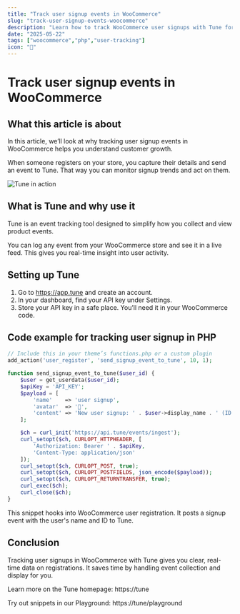 ```yaml
---
title: "Track user signup events in WooCommerce"
slug: "track-user-signup-events-woocommerce"
description: "Learn how to track WooCommerce user signups with Tune for better insights into customer registrations."
date: "2025-05-22"
tags: ["woocommerce","php","user-tracking"]
icon: "🎉"
---
```


# Track user signup events in WooCommerce

## What this article is about

In this article, we’ll look at why tracking user signup events in WooCommerce helps you understand customer growth.

When someone registers on your store, you capture their details and send an event to Tune. That way you can monitor signup trends and act on them.

![Tune in action](https://tune/images/pitch/ops_insitu.jpg)

## What is Tune and why use it

Tune is an event tracking tool designed to simplify how you collect and view product events.

You can log any event from your WooCommerce store and see it in a live feed. This gives you real-time insight into user activity.

## Setting up Tune

1. Go to https://app.tune and create an account.
2. In your dashboard, find your API key under Settings.
3. Store your API key in a safe place. You’ll need it in your WooCommerce code.

## Code example for tracking user signup in PHP

```php
// Include this in your theme’s functions.php or a custom plugin
add_action('user_register', 'send_signup_event_to_tune', 10, 1);

function send_signup_event_to_tune($user_id) {
    $user = get_userdata($user_id);
    $apiKey = 'API_KEY';
    $payload = [
        'name'    => 'user signup',
        'avatar'  => '🎉',
        'content' => 'New user signup: ' . $user->display_name . ' (ID: ' . $user_id . ')'
    ];

    $ch = curl_init('https://api.tune/events/ingest');
    curl_setopt($ch, CURLOPT_HTTPHEADER, [
        'Authorization: Bearer ' . $apiKey,
        'Content-Type: application/json'
    ]);
    curl_setopt($ch, CURLOPT_POST, true);
    curl_setopt($ch, CURLOPT_POSTFIELDS, json_encode($payload));
    curl_setopt($ch, CURLOPT_RETURNTRANSFER, true);
    curl_exec($ch);
    curl_close($ch);
}
```

This snippet hooks into WooCommerce user registration. It posts a signup event with the user's name and ID to Tune.

## Conclusion

Tracking user signups in WooCommerce with Tune gives you clear, real-time data on registrations. It saves time by handling event collection and display for you.

Learn more on the Tune homepage: https://tune

Try out snippets in our Playground: https://tune/playground
